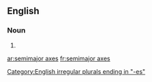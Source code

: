 ==English==

===Noun===
{{head|en|noun plural form}}

# {{plural of|semimajor axis|lang=en}}

[[Category:English irregular plurals ending in "-es"]]

[[ar:semimajor axes]]
[[fr:semimajor axes]]